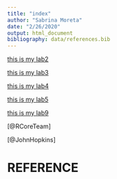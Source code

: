 ```yaml
---
title: "index"
author: "Sabrina Moreta"
date: "2/26/2020"
output: html_document
bibliography: data/references.bib
---
```


[this is my lab2](lab2_sabrinamoreta.html)

[this is my lab3](lab3_sabrinamoreta.html)

[this is my lab4](lab4_sabrinamoreta.html)

[this is my lab5](lab5_sabrinamoreta.html) 

[this is my lab9](lab9_sabrinamoreta.html)

[@RCoreTeam]

[@JohnHopkins]

# REFERENCE














